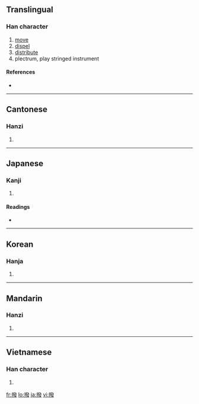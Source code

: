 {{also|拨}}
==Translingual==

===Han character===
{{Han char|rn=64|rad=手|as=12|sn=15|four=5204<sub>7</sub>|canj=手弓人水 (QNOE)}}

# [[move]]
# [[dispel]]
# [[distribute]]
# plectrum, play stringed instrument

====References====
* {{Han ref|kx=0455.110|dkj=12727|dj=0804.170|hdz=31964.060|uh=64A5|ud=25765|bh=BCB7|bd=48311}}

----

==Cantonese==

===Hanzi===
{{yue-hanzi|jyut=|y=but6}}

# {{defn|Cantonese|sort=手12}}

----

==Japanese==

===Kanji===
{{ja-kanji|grade=|rs=手12}}

# {{defn|Japanese}}

====Readings====
* {{ja-readings|on=[[はつ]] (hatsu), [[ばち]] (bachi)|kun=[[はねる]] (haneru), [[おさめる]] (osameru)}}

----

==Korean==

===Hanja===
{{ko-hanja|hangeul=발|eumhun=|rv=bal|mr=pal|y=pal}}

# {{defn|Korean|sort=手12}}

----

==Mandarin==

===Hanzi===
{{cmn-hanzi|sim=拨|pin=[[bō]] ([[bo1]])|wg=po<sup>1</sup>}}

# {{defn|Mandarin|sort=手12}}

----

==Vietnamese==

===Han character===
{{vi-hantu|[[bát]], [[phết]], [[phiết]]|rs=手12}}

# {{defn|Vietnamese|sort=手12}}

[[fr:撥]]
[[lo:撥]]
[[ja:撥]]
[[vi:撥]]